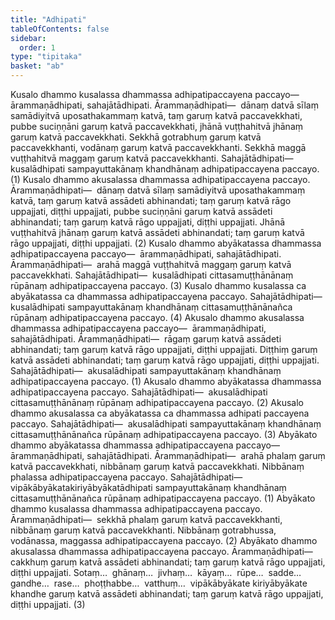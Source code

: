 ```yaml
---
title: "Adhipati"
tableOfContents: false
sidebar:
  order: 1
type: "tipitaka"
basket: "ab"
---
```



<DynamicBreadcrumb />

<Division number="277">

<Paragraph number="844">
Kusalo dhammo kusalassa dhammassa adhipatipaccayena paccayo—  ārammaṇādhipati, sahajātādhipati. <Emphasis>Ārammaṇādhipati</Emphasis>—  dānaṃ datvā sīlaṃ samādiyitvā uposathakammaṃ katvā, taṃ garuṃ katvā paccavekkhati, pubbe suciṇṇāni garuṃ katvā paccavekkhati, jhānā vuṭṭhahitvā jhānaṃ garuṃ katvā paccavekkhati. Sekkhā gotrabhuṃ garuṃ katvā paccavekkhanti, vodānaṃ garuṃ katvā paccavekkhanti. Sekkhā maggā vuṭṭhahitvā maggaṃ garuṃ katvā paccavekkhanti. <Emphasis>Sahajātādhipati</Emphasis>—  kusalādhipati sampayuttakānaṃ khandhānaṃ adhipatipaccayena paccayo. (1)
</Paragraph>

</Division>
<Division number="278">

<Paragraph number="845">
Kusalo dhammo akusalassa dhammassa adhipatipaccayena paccayo. <Emphasis>Ārammaṇādhipati</Emphasis>—  dānaṃ datvā sīlaṃ samādiyitvā uposathakammaṃ katvā, taṃ garuṃ katvā assādeti abhinandati; taṃ garuṃ katvā rāgo uppajjati, diṭṭhi uppajjati, pubbe suciṇṇāni garuṃ katvā assādeti abhinandati; taṃ garuṃ katvā rāgo uppajjati, diṭṭhi uppajjati. Jhānā vuṭṭhahitvā jhānaṃ garuṃ katvā assādeti abhinandati; taṃ garuṃ katvā rāgo uppajjati, diṭṭhi uppajjati. (2)
</Paragraph>

<Paragraph number="846">
Kusalo dhammo abyākatassa dhammassa adhipatipaccayena paccayo—  ārammaṇādhipati, sahajātādhipati. <Emphasis>Ārammaṇādhipati</Emphasis>—  arahā maggā vuṭṭhahitvā maggaṃ garuṃ katvā paccavekkhati. <Emphasis>Sahajātādhipati</Emphasis>—  kusalādhipati cittasamuṭṭhānānaṃ rūpānaṃ adhipatipaccayena paccayo. (3)
</Paragraph>

<Paragraph number="847">
Kusalo dhammo kusalassa ca abyākatassa ca dhammassa adhipatipaccayena paccayo. <Emphasis>Sahajātādhipati</Emphasis>—  kusalādhipati sampayuttakānaṃ khandhānaṃ cittasamuṭṭhānānañca rūpānaṃ adhipatipaccayena paccayo. (4)
</Paragraph>

</Division>
<Division number="279">

<Paragraph number="848">
Akusalo dhammo akusalassa dhammassa adhipatipaccayena paccayo—  ārammaṇādhipati, sahajātādhipati. <Emphasis>Ārammaṇādhipati</Emphasis>—  rāgaṃ garuṃ katvā assādeti abhinandati; taṃ garuṃ katvā rāgo uppajjati, diṭṭhi uppajjati. Diṭṭhiṃ garuṃ katvā assādeti abhinandati; taṃ garuṃ katvā rāgo uppajjati, diṭṭhi uppajjati. <Emphasis>Sahajātādhipati</Emphasis>—  akusalādhipati sampayuttakānaṃ khandhānaṃ adhipatipaccayena paccayo. (1)
</Paragraph>

<Paragraph number="849">
Akusalo dhammo abyākatassa dhammassa adhipatipaccayena paccayo. <Emphasis>Sahajātādhipati</Emphasis>—  akusalādhipati cittasamuṭṭhānānaṃ rūpānaṃ adhipatipaccayena paccayo. (2)
</Paragraph>

<Paragraph number="850">
Akusalo dhammo akusalassa ca abyākatassa ca dhammassa adhipati paccayena paccayo. <Emphasis>Sahajātādhipati</Emphasis>—  akusalādhipati sampayuttakānaṃ khandhānaṃ cittasamuṭṭhānānañca rūpānaṃ adhipatipaccayena paccayo. (3)
</Paragraph>

</Division>
<Division number="280">

<Paragraph number="851">
Abyākato dhammo abyākatassa dhammassa adhipatipaccayena paccayo—  ārammaṇādhipati, sahajātādhipati. <Emphasis>Ārammaṇādhipati</Emphasis>—  arahā phalaṃ garuṃ katvā paccavekkhati, nibbānaṃ garuṃ katvā paccavekkhati. Nibbānaṃ phalassa adhipatipaccayena paccayo. <Emphasis>Sahajātādhipati</Emphasis>—  vipākābyākatakiriyābyākatādhipati sampayuttakānaṃ khandhānaṃ cittasamuṭṭhānānañca rūpānaṃ adhipatipaccayena paccayo. (1)
</Paragraph>

<Paragraph number="852">
Abyākato dhammo kusalassa dhammassa adhipatipaccayena paccayo. <Emphasis>Ārammaṇādhipati</Emphasis>—  sekkhā phalaṃ garuṃ katvā paccavekkhanti, nibbānaṃ garuṃ katvā paccavekkhanti. Nibbānaṃ gotrabhussa, vodānassa, maggassa adhipatipaccayena paccayo. (2)
</Paragraph>

<Paragraph number="853">
Abyākato dhammo akusalassa dhammassa adhipatipaccayena paccayo. <Emphasis>Ārammaṇādhipati</Emphasis>—  cakkhuṃ garuṃ katvā assādeti abhinandati; taṃ garuṃ katvā rāgo uppajjati, diṭṭhi uppajjati. Sotaṃ…  ghānaṃ…  jivhaṃ…  kāyaṃ…  rūpe…  sadde…  gandhe…  rase…  phoṭṭhabbe…  vatthuṃ…  vipākābyākate kiriyābyākate khandhe garuṃ katvā assādeti abhinandati; taṃ garuṃ katvā rāgo uppajjati, diṭṭhi uppajjati. (3)
</Paragraph>
</Division>